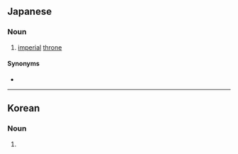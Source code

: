 ==Japanese==
{{ja-kanjitab|てい|ざ|yomi=o}}

===Noun===
{{ja-noun|ていざ}}

# [[imperial]] [[throne]]

====Synonyms====
* {{l|ja|帝位}}

----

==Korean==
{{ko-hanjatab}}

===Noun===
{{ko-noun|hj|hangeul=제좌}}

# {{hanja form of|제좌|Yellow Emperor's [[imperial]] [[throne]]}}